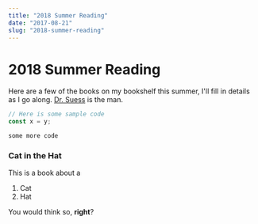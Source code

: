 ```yaml
---
title: "2018 Summer Reading"
date: "2017-08-21"
slug: "2018-summer-reading"
---
```


# 2018 Summer Reading

Here are a few of the books on my bookshelf this summer, I'll fill in details as I go along. [Dr. Suess](http://google.com) is the man.

```jsx
// Here is some sample code
const x = y;
```
```
some more code
```

### Cat in the Hat

This is a book about a

1. Cat
2. Hat

You would think so, **right**?